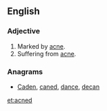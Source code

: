 ==English==
===Adjective===
{{en-adj}}
# Marked by [[acne]].
# Suffering from [[acne]].

===Anagrams===
* [[Caden#English|Caden]], [[caned#English|caned]], [[dance#English|dance]], [[decan#English|decan]]

[[et:acned]]